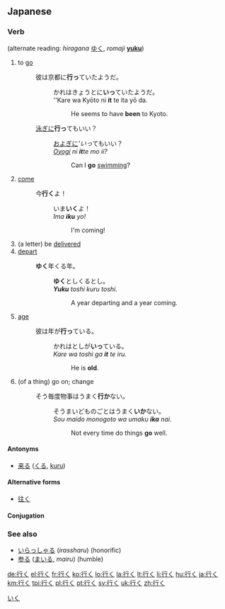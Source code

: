 ==Japanese==
{{ja-kanjitab|行}}

===Verb===
{{ja-verb|kk|type=1|hira=いく|rom=iku}} (alternate reading: ''hiragana'' [[ゆく]], ''romaji'' '''[[yuku]]''')

# to [[go]]
#: 彼は京都に'''行っ'''ていたようだ。
#:: かれはきょうとに'''いっ'''ていたようだ。
#:: ''Kare wa Kyōto ni '''it''' te ita yō da.
#::: He seems to have '''been''' to Kyoto.
#: [[泳ぐ|泳ぎ]]に'''行っ'''てもいい？
#:: [[およぐ|およぎ]]に'''いっ''てもいい？
#:: ''[[oyogu|Oyogi]] ni '''it'''te mo ii?''
#::: Can I '''go''' [[swim]]ming?
# [[come]]
#: 今'''行く'''よ！
#:: いま'''いく'''よ！
#:: ''Ima '''iku''' yo!''
#::: I'm coming!
# (a letter) be [[deliver|delivered]]
# [[depart]]
#: '''ゆく'''年くる年。
#:: '''ゆく'''としくるとし。
#:: '''''Yuku''' toshi kuru toshi.''
#::: A year departing and a year coming.
# [[age]]
#: 彼は年が'''行っ'''ている。
#:: かれはとしが'''いっ'''ている。
#:: ''Kare wa toshi ga '''it''' te iru.''
#::: He is '''old'''.
# (of a thing) go on; change
#: そう毎度物事はうまく'''行か'''ない。
#:: そうまいどものごとはうまく'''いか'''ない。
#:: ''Sou maido monogoto wa umaku '''ika''' nai.''
#::: Not every time do things '''go''' well.

====Antonyms====
* {{sense|to come}} [[来る]] ([[くる]], [[kuru]])

====Alternative forms====
* [[往く]]

====Conjugation====
{{ja-verbconj|行く|行か|いか<br>ゆか|ika<br>yuka|行き|いき<br>ゆき|iki<br>yuki|行く|いく<br>ゆく|iku<br>yuku|行く|いく<br>ゆく|iku<br>yuku|行け|いけ<br>ゆけ|ike<br>yuke|行け|いけ<br>ゆけ|ike<br>yuke|行かれる|いかれる<br>ゆかれる|ikareru<br>yukareru|行かせる<br><br>行かす|いかせる<br>ゆかせる<br>いかす<br>ゆかす|ikaseru<br>yukaseru<br>ikasu<br>yukasu|行ける|いける<br>ゆける|ikeru<br>yukeru|[[行こう]]|いこう<br>ゆこう|ikō<br>yukō|[[行かない]]|いかない<br>ゆかない|ikanai<br>yukanai|行かず|いかず<br>ゆかず|ikazu<br>yukazu|行きます|いきます<br>ゆきます|ikimasu<br>yukimasu|[[行った]]|いった|itta|行って|いって|itte|行けば|いけば<br>ゆけば|ikeba<br>yukeba}}

===See also===
* [[いらっしゃる]] (''irassharu'') (honorific)
* [[参る]] ([[まいる]], ''mairu'') (humble)

[[Category:1000 Japanese basic words|いく]]

[[de:行く]]
[[el:行く]]
[[fr:行く]]
[[ko:行く]]
[[lo:行く]]
[[la:行く]]
[[lt:行く]]
[[li:行く]]
[[hu:行く]]
[[ja:行く]]
[[km:行く]]
[[tpi:行く]]
[[pl:行く]]
[[pt:行く]]
[[sv:行く]]
[[uk:行く]]
[[zh:行く]]